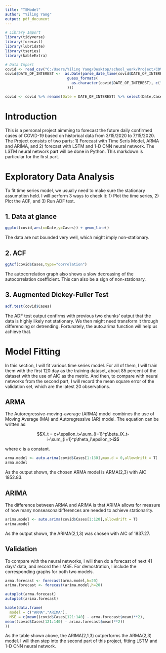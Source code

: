 ```yaml
---
title: "TSModel"
author: "Yiling Yang"
output: pdf_document
---
```


```r
# Library Import
library(tidyverse)
library(forecast)
library(lubridate)
library(tseries)
library(kableExtra)
```

```r
# Data Import
covid <- read_csv("C:/Users/Yiling Yang/Desktop/school_work/Project/COVIDforecast/data/data-yqfdF.csv")
covid$DATE_OF_INTEREST <-  as.Date(parse_date_time(covid$DATE_OF_INTEREST,
                            guess_formats(
                              as.character(covid$DATE_OF_INTEREST), c("mdy", "dmy", "dmY")
                            )))

covid <- covid %>% rename(Date = DATE_OF_INTEREST) %>% select(Date,Cases)
```


# Introduction

This is a personal project aimming to forecast the future daily confirmed cases of COVID-19 based on historical data from 3/15/2020 to 7/15/2020. The Project consists of two parts: 1) Forecast with Time Seris Model, ARMA and ARIMA, and 2) forecast with LSTM and 1-D CNN neural network. The LSTM neural network part will be done in Python. This markdown is particular for the first part. 

# Exploratory Data Analysis

To fit time series model, we usually need to make sure the stationary assumption held. I will perform 3 ways to check it: 1) Plot the time series, 2) Plot the ACF, and 3) Run ADF test.

## 1. Data at glance

```r
ggplot(covid,aes(x=Date,y=Cases)) + geom_line()
```

The data are not bounded very well, which might imply non-stationary.

## 2. ACF
```r
ggAcf(covid$Cases,type="correlation")
```

The autocorrelation graph also shows a slow decreasing of the autocorrelation coefficient. This can also be a sign of non-stationary.

## 3. Augmented Dickey-Fuller Test
```r
adf.test(covid$Cases)
```


The ADF test output confirms with previous two chunks' output that the data is highly likely not stationary. We then might need transform it through differencing or detrending. Fortunately, the auto.arima function will help us achieve that.

# Model Fitting

In this section, I will fit various time series model. For all of them, I will train them with the first 120 day as the training dataset, about 85 percent of the dataset with the use of AIC as the metric. And then, to compare with neural networks from the second part, I will record the mean square error of the validation set, which are the latest 20 observations.

## ARMA

The Autoregressive–moving-average (ARMA) model combines the use of Moving Average (MA) and Autoregressive (AR) model. The equation can be written as:

$$X_t = c+\epsilon_t+\sum_{i=1}^p\beta_iX_t-i+\sum_{i=1}^p\theta_i\epsilon_t-i$$

where c is a constant.

```r
arma.model <- auto.arima(covid$Cases[1:130],max.d = 0,allowdrift = T)
arma.model
```

As the output shown, the chosen ARMA model is ARMA(2,3) with AIC 1852.83.

## ARIMA

The difference between ARMA and ARIMA is that ARIMA allows for measure of how many nonseasonaldifferences are needed to achieve stationarity.
```r
arima.model <- auto.arima(covid$Cases[1:120],allowdrift = T)
arima.model
```

As the output shown, the ARIMA(2,1,3) was chosen with AIC of 1837.27.

## Validation

To compare with the neural networks, I will then do a forecast of next 41 days' data, and record their MSE. For demostration, I include the corresponding graphs for both two models.

```r
arma.forecast <- forecast(arma.model,h=20)
arima.forecast <- forecast(arima.model,h=20)

autoplot(arma.forecast)
autoplot(arima.forecast)
```

```r
kable(data.frame(
  model = c("ARMA","ARIMA"),
  MSE = c(mean((covid$Cases[121:140] - arma.forecast$mean)**2),
mean((covid$Cases[121:140] - arima.forecast$mean)**2))
))
```

As the table shown above, the ARIMA(2,1,3) outperforms the ARMA(2,3) model. I will then step into the second part of this project, fitting LSTM and 1-D CNN neural network.



